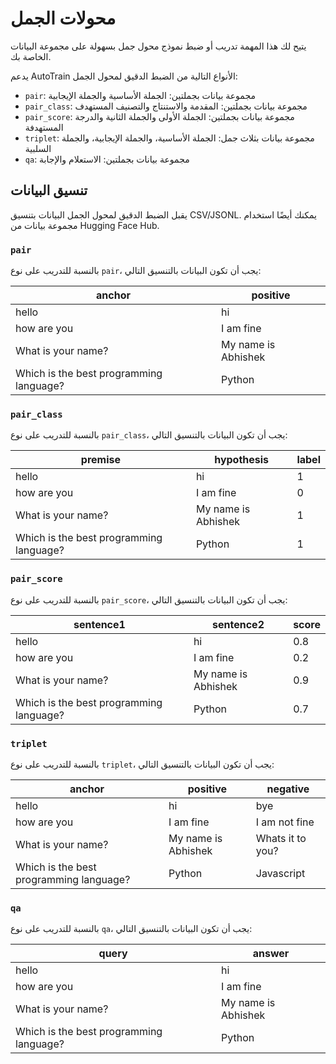 # محولات الجمل

يتيح لك هذا المهمة تدريب أو ضبط نموذج محول جمل بسهولة على مجموعة البيانات الخاصة بك.

يدعم AutoTrain الأنواع التالية من الضبط الدقيق لمحول الجمل:

- `pair`: مجموعة بيانات بجملتين: الجملة الأساسية والجملة الإيجابية
- `pair_class`: مجموعة بيانات بجملتين: المقدمة والاستنتاج والتصنيف المستهدف
- `pair_score`: مجموعة بيانات بجملتين: الجملة الأولى والجملة الثانية والدرجة المستهدفة
- `triplet`: مجموعة بيانات بثلاث جمل: الجملة الأساسية، والجملة الإيجابية، والجملة السلبية
- `qa`: مجموعة بيانات بجملتين: الاستعلام والإجابة

## تنسيق البيانات

يقبل الضبط الدقيق لمحول الجمل البيانات بتنسيق CSV/JSONL. يمكنك أيضًا استخدام مجموعة بيانات من Hugging Face Hub.

### `pair`

بالنسبة للتدريب على نوع `pair`، يجب أن تكون البيانات بالتنسيق التالي:

| anchor | positive |
|--------|----------|
| hello  | hi       |
| how are you | I am fine |
| What is your name? | My name is Abhishek |
| Which is the best programming language? | Python |

### `pair_class`

بالنسبة للتدريب على نوع `pair_class`، يجب أن تكون البيانات بالتنسيق التالي:

| premise | hypothesis | label |
|---------|------------|-------|
| hello   | hi         | 1     |
| how are you | I am fine | 0 |
| What is your name? | My name is Abhishek | 1 |
| Which is the best programming language? | Python | 1 |

### `pair_score`

بالنسبة للتدريب على نوع `pair_score`، يجب أن تكون البيانات بالتنسيق التالي:

| sentence1 | sentence2 | score |
|-----------|-----------|-------|
| hello     | hi        | 0.8   |
| how are you | I am fine | 0.2 |
| What is your name? | My name is Abhishek | 0.9 |
| Which is the best programming language? | Python | 0.7 |

### `triplet`

بالنسبة للتدريب على نوع `triplet`، يجب أن تكون البيانات بالتنسيق التالي:

| anchor | positive | negative |
|--------|----------|----------|
| hello  | hi       | bye      |
| how are you | I am fine | I am not fine |
| What is your name? | My name is Abhishek | Whats it to you? |
| Which is the best programming language? | Python | Javascript |

### `qa`

بالنسبة للتدريب على نوع `qa`، يجب أن تكون البيانات بالتنسيق التالي:

| query | answer |
|-------|--------|
| hello | hi     |
| how are you | I am fine |
| What is your name? | My name is Abhishek |
| Which is the best programming language? | Python |